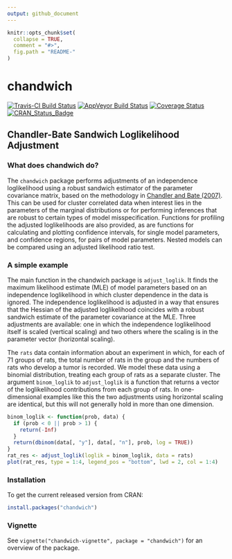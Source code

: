 ```yaml
---
output: github_document
---
```


<!-- README.md is generated from README.Rmd. Please edit that file -->

```r
knitr::opts_chunk$set(
  collapse = TRUE,
  comment = "#>",
  fig.path = "README-"
)
```

# chandwich

[![Travis-CI Build Status](https://travis-ci.org/paulnorthrop/chandwich.svg?branch=master)](https://travis-ci.org/paulnorthrop/chandwich) 
[![AppVeyor Build Status](https://ci.appveyor.com/api/projects/status/github/paulnorthrop/chandwich?branch=master&svg=true)](https://ci.appveyor.com/project/paulnorthrop/chandwich)
[![Coverage Status](https://codecov.io/github/paulnorthrop/chandwich/coverage.svg?branch=master)](https://codecov.io/github/paulnorthrop/chandwich?branch=master)
[![CRAN_Status_Badge](https://www.r-pkg.org/badges/version/chandwich)](https://cran.r-project.org/package=chandwich)

## Chandler-Bate Sandwich Loglikelihood Adjustment

### What does chandwich do?

The `chandwich` package performs adjustments of an independence loglikelihood using a robust sandwich estimator of the parameter covariance matrix, based on the methodology in [Chandler and Bate (2007)](http://dx.doi.org/10.1093/biomet/asm015). This can be used for cluster correlated data when interest lies in the parameters of the marginal distributions or for performing inferences that are robust to certain types of model misspecification.  Functions for profiling the adjusted loglikelihoods are also provided, as are functions for calculating and plotting confidence intervals, for single
model parameters, and confidence regions, for pairs of model parameters.
Nested models can be compared using an adjusted likelihood ratio test.

### A simple example

The main function in the chandwich package is `adjust_loglik`.  It finds the maximum likelihood estimate (MLE) of model parameters based on an independence loglikelihood in which cluster dependence in the data is ignored.  The independence loglikelihood is adjusted in a way that ensures that the Hessian of the adjusted loglikelihood coincides with a robust sandwich estimate of the parameter covariance at the MLE.  Three adjustments are available: one in which the independence loglikelihood itself is scaled (vertical scaling) and two others where the scaling is in the parameter vector (horizontal scaling).

The `rats` data contain information about an experiment in which, for each of 71 groups of rats, the total number of rats in the group and the numbers of rats who develop a tumor is recorded.  We model these data using a binomial distribution, treating each group of rats as a separate cluster.  The argument `binom_loglik` to `adjust_loglik` is a function that returns a vector of the loglikelihood contributions from each group of rats. In one-dimensional examples like this the two adjustments using horizontal scaling are identical, but this will not generally hold in more than one dimension.

```r
binom_loglik <- function(prob, data) {
  if (prob < 0 || prob > 1) {
    return(-Inf)
  }
  return(dbinom(data[, "y"], data[, "n"], prob, log = TRUE))
}
rat_res <- adjust_loglik(loglik = binom_loglik, data = rats)
plot(rat_res, type = 1:4, legend_pos = "bottom", lwd = 2, col = 1:4)
```

### Installation

To get the current released version from CRAN:

```r
install.packages("chandwich")
```

### Vignette

See `vignette("chandwich-vignette", package = "chandwich")` for an overview of the package.

